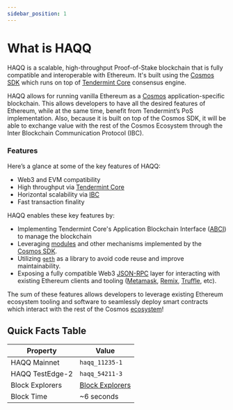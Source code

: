 ```yaml
---
sidebar_position: 1
---
```


# What is HAQQ

HAQQ is a scalable, high-throughput Proof-of-Stake blockchain that is fully compatible and
interoperable with Ethereum. It's built using the [Cosmos SDK](https://github.com/cosmos/cosmos-sdk/) which runs on top of [Tendermint Core](https://github.com/tendermint/tendermint) consensus engine.

HAQQ allows for running vanilla Ethereum as a [Cosmos](https://cosmos.network/)
application-specific blockchain. This allows developers to have all the desired features of
Ethereum, while at the same time, benefit from Tendermint’s PoS implementation. Also, because it is
built on top of the Cosmos SDK, it will be able to exchange value with the rest of the Cosmos
Ecosystem through the Inter Blockchain Communication Protocol (IBC).

### Features

Here’s a glance at some of the key features of HAQQ:

- Web3 and EVM compatibility
- High throughput via [Tendermint Core](https://github.com/tendermint/tendermint)
- Horizontal scalability via [IBC](https://cosmos.network/ibc)
- Fast transaction finality

HAQQ enables these key features by:

- Implementing Tendermint Core's Application Blockchain Interface ([ABCI](https://docs.tendermint.com/master/spec/abci/)) to manage the blockchain
- Leveraging [modules](https://docs.cosmos.network/master/building-modules/intro.html) and other mechanisms implemented by the [Cosmos SDK](https://docs.cosmos.network/).
- Utilizing [`geth`](https://github.com/ethereum/go-ethereum) as a library to avoid code reuse and improve maintainability.
- Exposing a fully compatible Web3 [JSON-RPC](../api/json-rpc/server.md) layer for interacting with existing Ethereum clients and tooling ([Metamask](../guides/key-wallets/metamask.md), [Remix](../guides/tools/remix.md), [Truffle](../guides/tools/truffle.md), etc).

The sum of these features allows developers to leverage existing Ethereum ecosystem tooling and
software to seamlessly deploy smart contracts which interact with the rest of the Cosmos
[ecosystem](https://cosmos.network/ecosystem)!

## Quick Facts Table

| Property        | Value                                           |
| --------------- | ----------------------------------------------- |
| HAQQ Mainnet    | `haqq_11235-1`                                  |
| HAQQ TestEdge-2 | `haqq_54211-3`                                  |
| Block Explorers | [Block Explorers](../guides/tools/explorers.md) |
| Block Time      | ~6 seconds                                      |
